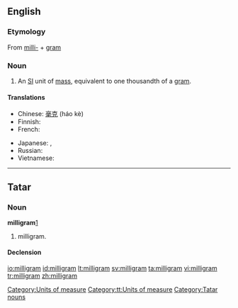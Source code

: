 ==English==

===Etymology===
{{wikipedia}}
From [[milli-]] + [[gram]]

===Noun===
{{en-noun}}

#An [[SI]] unit of [[mass]], equivalent to one thousandth of a [[gram]].

====Translations====
{{trans-top|milligram}}
* Chinese: [[毫克]] (háo kè)
* Finnish: {{t+|fi|milligramma}}
* French: {{t+|fr|milligramme|m}}
{{trans-mid}}
* Japanese: {{t-|ja|マイクログラム|tr=maikuro guramu|sc=Jpan}}, {{t+|ja|mg}}
* Russian: {{t-|ru|миллиграмм|m|tr=milligrámm|sc=Cyrl}}
* Vietnamese: {{t+|vi|miligam|xs=Vietnamese}}
{{trans-bottom}}

[[Category:Units of measure]]

----
==Tatar==

===Noun===
'''milligram'''[http://search.rferl.org/1254_searchobject.asp?searchIndex=azatliq&searchtext=milligram]
#milligram.


====Declension====
{{tt-latin-noun|nıñ|ga|nı|da|nan}}


[[Category:tt:Units of measure]]
[[Category:Tatar nouns]]

[[io:milligram]]
[[id:milligram]]
[[lt:milligram]]
[[sv:milligram]]
[[ta:milligram]]
[[vi:milligram]]
[[tr:milligram]]
[[zh:milligram]]